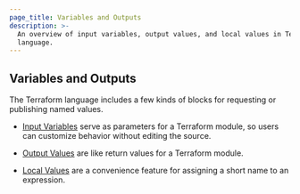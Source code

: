 ```yaml
---
page_title: Variables and Outputs
description: >-
  An overview of input variables, output values, and local values in Terraform
  language.
---
```


## Variables and Outputs

The Terraform language includes a few kinds of blocks for requesting or
publishing named values.

- [Input Variables](/language/values/variables) serve as parameters for
  a Terraform module, so users can customize behavior without editing the source.

- [Output Values](/language/values/outputs) are like return values for a
  Terraform module.

- [Local Values](/language/values/locals) are a convenience feature for
  assigning a short name to an expression.
